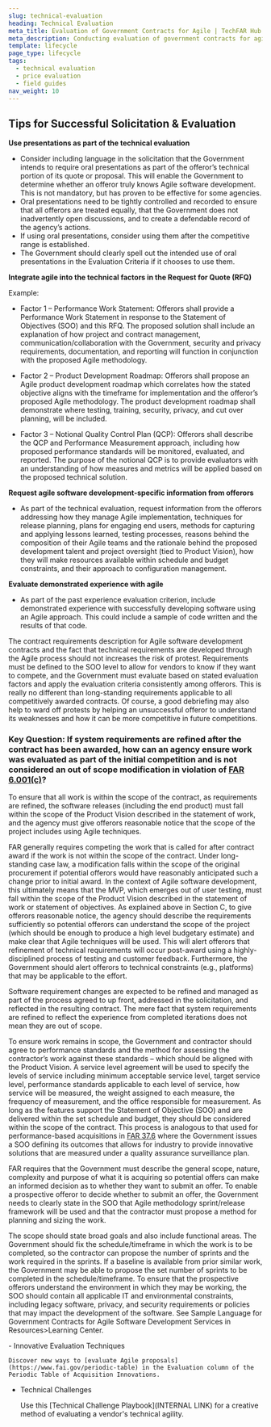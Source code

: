 ```yaml
---
slug: technical-evaluation
heading: Technical Evaluation
meta_title: Evaluation of Government Contracts for Agile | TechFAR Hub
meta_description: Conducting evaluation of government contracts for agile is the final stage of the pre-award acquisition lifecycle, but the work starts early in the process. Learn about tips for successful technical and price evaluation on the TechFAR Hub.
template: lifecycle
page_type: lifecycle
tags:
  - technical evaluation
  - price evaluation
  - field guides
nav_weight: 10
---
```

## Tips for Successful Solicitation & Evaluation

**Use presentations as part of the technical evaluation**

- Consider including language in the solicitation that the Government intends to require oral presentations as part of the offeror’s technical portion of its quote or proposal. This will enable the Government to determine whether an offeror truly knows Agile software development. This is not mandatory, but has proven to be effective for some agencies.  
- Oral presentations need to be tightly controlled and recorded to ensure that all offerors are treated equally, that the Government does not inadvertently open discussions, and to create a defendable record of the agency’s actions. 
- If using oral presentations, consider using them after the competitive range is established. 
- The Government should clearly spell out the intended use of oral presentations in the Evaluation Criteria if it chooses to use them.

**Integrate agile into the technical factors in the Request for Quote (RFQ)** 

Example:
   
- Factor 1 – Performance Work Statement: Offerors shall provide a Performance Work Statement in response to the Statement of Objectives (SOO) and this RFQ. The proposed solution shall include an explanation of how project and contract management, communication/collaboration with the Government, security and privacy requirements, documentation, and reporting will function in conjunction with the proposed Agile methodology.
   
- Factor 2 – Product Development Roadmap: Offerors shall propose an Agile product development roadmap which correlates how the stated objective aligns with the timeframe for implementation and the offeror’s proposed Agile methodology. The product development roadmap shall demonstrate where testing, training, security, privacy, and cut over planning, will be included. 
   
- Factor 3 – Notional Quality Control Plan (QCP): Offerors shall describe the QCP and Performance Measurement approach, including how proposed performance standards will be monitored, evaluated, and reported. The purpose of the notional QCP is to provide evaluators with an understanding of how measures and metrics will be applied based on the proposed technical solution.

**Request agile software development-specific information from offerors** 

- As part of the technical evaluation, request information from the offerors addressing how they manage Agile implementation, techniques for release planning, plans for engaging end users, methods for capturing and applying lessons learned, testing processes, reasons behind the composition of their Agile teams and the rationale behind the proposed development talent and project oversight (tied to Product Vision), how they will make resources available within schedule and budget constraints, and their approach to configuration management.

**Evaluate demonstrated experience with agile** 

- As part of the past experience evaluation criterion, include demonstrated experience with successfully developing software using an Agile approach. This could include a sample of code written and the results of that code.

The contract requirements description for Agile software development contracts and the fact that technical requirements are developed through the Agile process should not increases the risk of protest.  Requirements must be defined to the SOO level to allow for vendors to know if they want to compete, and the Government must evaluate based on stated evaluation factors and apply the evaluation criteria consistently among offerors. This is really no different than long-standing requirements applicable to all competitively awarded contracts.  Of course, a good debriefing may also help to ward off protests by helping an unsuccessful offeror to understand its weaknesses and how it can be more competitive in future competitions.

### Key Question: If system requirements are refined after the contract has been awarded, how can an agency ensure work was evaluated as part of the initial competition and is not considered an out of scope modification in violation of [FAR 6.001(c)](https://www.acquisition.gov/far/6.001)?

To ensure that all work is within the scope of the contract, as requirements are refined, the software releases (including the end product) must fall within the scope of the Product Vision described in the statement of work, and the agency must give offerors reasonable notice that the scope of the project includes using Agile techniques.  

FAR generally requires competing the work that is called for after contract award if the work is not within the scope of the contract. Under long-standing case law, a modification falls within the scope of the original procurement if potential offerors would have reasonably anticipated such a change prior to initial award. In the context of Agile software development, this ultimately means that the MVP, which emerges out of user testing, must fall within the scope of the Product Vision described in the statement of work or statement of objectives. As explained above in Section C, to give offerors reasonable notice, the agency should describe the requirements sufficiently so potential offerors can understand the scope of the project (which should be enough to produce a high level budgetary estimate) and make clear that Agile techniques will be used. This will alert offerors that refinement of technical requirements will occur post-award using a highly-disciplined process of testing and customer feedback. Furthermore, the Government should alert offerors to technical constraints (e.g., platforms) that may be applicable to the effort. 

Software requirement changes are expected to be refined and managed as part of the process agreed to up front, addressed in the solicitation, and reflected in the resulting contract. The mere fact that system requirements are refined to reflect the experience from completed iterations does not mean they are out of scope.  

To ensure work remains in scope, the Government and contractor should agree to performance standards and the method for assessing the contractor’s work against these standards – which should be aligned with the Product Vision. A service level agreement will be used to specify the levels of service including minimum acceptable service level, target service level, performance standards applicable to each level of service, how service will be measured, the weight assigned to each measure, the frequency of measurement, and the office responsible for measurement. As long as the features support the Statement of Objective (SOO) and are delivered within the set schedule and budget, they should be considered within the scope of the contract.  This process is analogous to that used for performance-based acquisitions in [FAR 37.6](https://www.acquisition.gov/far/subpart-37.6) where the Government issues a SOO defining its outcomes that allows for industry to provide innovative solutions that are measured under a quality assurance surveillance plan. 

FAR requires that the Government must describe the general scope, nature, complexity and purpose of what it is acquiring so potential offers can make an informed decision as to whether they want to submit an offer.  To enable a prospective offeror to decide whether to submit an offer, the Government needs to clearly state in the SOO that Agile methodology sprint/release framework will be used and that the contractor must propose a method for planning and sizing the work. 

The scope should state broad goals and also include functional areas. The Government should fix the schedule/timeframe in which the work is to be completed, so the contractor can propose the number of sprints and the work required in the sprints.  If a baseline is available from prior similar work, the Government may be able to propose the set number of sprints to be completed in the schedule/timeframe.  To ensure that the prospective offerors understand the environment in which they may be working, the SOO should contain all applicable IT and environmental constraints, including legacy software, privacy, and security requirements or policies that may impact the development of the software. See Sample Language for Government Contracts for Agile Software Development Services in Resources>Learning Center.

<ExternalResources heading="Additional resources" media="/assets/img/ux-indonesia-8mikJ83LmSQ-unsplash.jpg" media_alt="People working together">
- Innovative Evaluation Techniques

    Discover new ways to [evaluate Agile proposals](https://www.fai.gov/periodic-table) in the Evaluation column of the Periodic Table of Acquisition Innovations.
  
- Technical Challenges
  
    Use this [Technical Challenge Playbook](INTERNAL LINK) for a creative method of evaluating a vendor's technical agility.

</ExternalResources>
